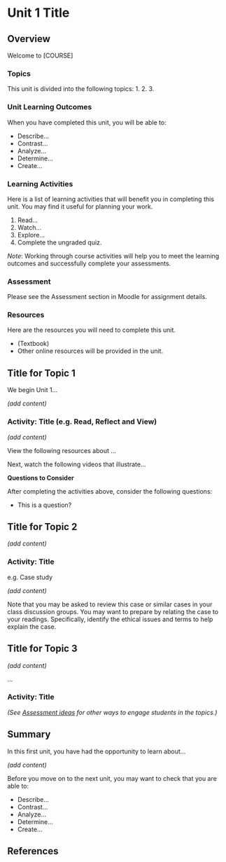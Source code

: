 # Unit 1 Title

## Overview

Welcome to [COURSE]

### Topics {.unnumbered}

This unit is divided into the following topics:
1.
2.
3.


### Unit Learning Outcomes {.unnumbered}

When you have completed this unit, you will be able to:

- Describe…
- Contrast…
- Analyze…
- Determine…
- Create…

### Learning Activities {.unnumbered}

Here is a list of learning activities that will benefit you in completing this unit. You may find it useful for planning your work.

::: {.learning-activity}

1. Read…
2. Watch…
3. Explore…
4. Complete the ungraded quiz.

*Note*: Working through course activities will help you to meet the learning outcomes and successfully complete your assessments.

:::

### Assessment {.unnumbered} 

Please see the Assessment section in Moodle for assignment details.

### Resources {.unnumbered}

Here are the resources you will need to complete this unit.

- (Textbook)
- Other online resources will be provided in the unit.

## Title for Topic 1

We begin Unit 1…

*(add content)*

### Activity: Title (e.g. Read, Reflect and View)

::: {.learning-activity time="00"}

*(add content)*

View the following resources about …

Next, watch the following videos that illustrate…

**Questions to Consider**

After completing the activities above, consider the following questions:

- This is a question?

:::

## Title for Topic 2

*(add content)*

### Activity: Title

::: {.learning-activity time="00"}

e.g. Case study

*(add content)*

::: {.note icon="true"}

Note that you may be asked to review this case or similar cases in your class discussion groups. You may want to prepare by relating the case to your readings. Specifically, identify the ethical issues and terms to help explain the case.

:::

:::

## Title for Topic 3

*(add content)*

…

### Activity: Title

::: {.learning-activity time="00"}

*(See [Assessment ideas](https://multi-access.twu.ca/assessment/assessment-ideas) for other ways to engage students in the topics.)*

:::

<!-- ### Activity: Key Terms Quiz (ungraded) {-}

::: {.learning-activity}

To review the concepts from this unit, take the following quiz.  This activity is ungraded and is designed to help prepare you for the assessments in this course.

Match the following terms to their correct definition.

1. **Term**– definition…
2. **Term**– definition…
3. **Term**– definition…

::: -->

## Summary {.unnumbered}

In this first unit, you have had the opportunity to learn about…

*(add content)*

::: check

Before you move on to the next unit, you may want to check that you are able to:

- Describe…
- Contrast…
- Analyze…
- Determine…
- Create…

:::

## References {.unnumbered}